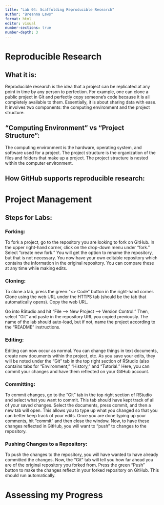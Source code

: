 ```yaml
---
title: "Lab 04: Scaffolding Reproducible Research"
author: "Breanna Laws"
format: html
editor: visual
number-sections: true
number-depth: 3
---
```


# Reproducible Research

## What it is:

Reproducible research is the idea that a project can be replicated at any point in time by any person to perfection. For example, one can clone a public project in Git and perfectly copy someone's code because it is all completely available to them. Essentially, it is about sharing data with ease. It involves two components: the computing environment and the project structure.

## "Computing Environment" vs "Project Structure":

The computing environment is the hardware, operating system, and software used for a project. The project structure is the organization of the files and folders that make up a project. The project structure is nested within the computer environment.

## How GitHub supports reproducible research:

# Project Management

## Steps for Labs:

### Forking:

To fork a project, go to the repository you are looking to fork on GitHub. In the upper right-hand corner, click on the drop-down menu under "fork." Select "create new fork." You will get the option to rename the repository, but that is not necessary. You now have your own editable repository which contains the information in the original repository. You can compare these at any time while making edits.

### Cloning:

To clone a lab, press the green "\<\> Code" button in the right-hand corner. Clone using the web URL under the HTTPS tab (should be the tab that automatically opens). Copy the web URL.

Go into RStudio and hit "File –\> New Project –\> Version Control." Then, select "Git" and paste in the repository URL you copied previously. The name of the lab should auto-load, but if not, name the project according to the "README" instructions.

### Editing:

Editing can now occur as normal. You can change things in text documents, create new documents within the project, etc. As you save your edits, they will be noted under the "Git" tab in the top right section of RStudio (also contains tabs for "Environment," "History," and "Tutorial." Here, you can commit your changes and have them reflected on your GitHub account.

### Committing:

To commit changes, go to the "Git" tab in the top right section of RStudio and select what you want to commit. This tab should have kept track of all of your saved changes. Select the documents, press commit, and then a new tab will open. This allows you to type up what you changed so that you can better keep track of your edits. Once you are done typing up your comments, hit "commit" and then close the window. Now, to have these changes reflected in GitHub, you will want to "push" to changes to the repository.

### Pushing Changes to a Repository:

To push the changes to the repository, you will have wanted to have already committed the changes. Now, the "Git" tab will tell you how far ahead you are of the original repository you forked from. Press the green "Push" button to make the changes reflect in your forked repository on GitHub. This should run automatically.

# Assessing my Progress
